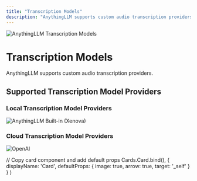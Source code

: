 ```yaml
---
title: "Transcription Models"
description: "AnythingLLM supports custom audio transcription providers."
---
```



<Image
  src="/images/anythingllm-setup/transcription-model-configuration/thumbnail.png" 
  height={1080} 
  width={1920} 
  quality={100}
  alt="AnythingLLM Transcription Models"
/>

# Transcription Models

AnythingLLM supports custom audio transcription providers.


## Supported Transcription Model Providers

### Local Transcription Model Providers

<Cards>
  <Card title="Built-in (Xenova)" href="local/built-in"> 
    <Image
      src="/images/anythingllm-setup/transcription-model-configuration/local/built-in/thumbnail.png" 
      height={1080} 
      width={1920} 
      quality={100}
      alt="AnythingLLM Built-in (Xenova)"
    />
  </Card>
</Cards>


### Cloud Transcription Model Providers

<Cards>
  <Card title="OpenAI" href="cloud/openai"> 
    <Image
      src="/images/anythingllm-setup/transcription-model-configuration/cloud/openai/thumbnail.png" 
      height={1080} 
      width={1920} 
      quality={100}
      alt="OpenAI"
    />
  </Card>
</Cards>


  // Copy card component and add default props
  Cards.Card.bind(),
  {
    displayName: 'Card',
    defaultProps: {
      image: true,
      arrow: true,
      target: '_self'
    }
  }
)

<style global jsx>{`
  img {
    aspect-ratio: 16/9;
    object-fit: cover;
  }
`}</style>